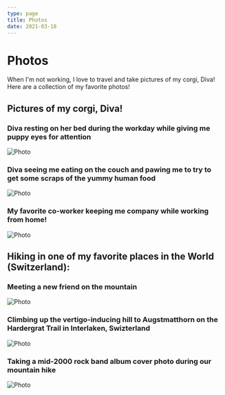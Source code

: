 ```yaml
---
type: page
title: Photos
date: 2021-03-18
---
```


# Photos

When I'm not working, I love to travel and take pictures of my corgi, Diva!  Here are a collection of my favorite photos!

## Pictures of my corgi, Diva!
### Diva resting on her bed during the workday while giving me puppy eyes for attention
<Image
  src="/images/Diva1.jpeg"
  alt="Photo"
  width={1125}
  height={750}
  priority
  className="next-image"
/>

### Diva seeing me eating on the couch and pawing me to try to get some scraps of the yummy human food
<Image
  src="/images/Diva3.jpeg"
  alt="Photo"
  width={1125}
  height={750}
  priority
  className="next-image"
/>

### My favorite co-worker keeping me company while working from home!
<Image
  src="/images/Diva4.jpeg"
  alt="Photo"
  width={750}
  height={1125}
  priority
  className="next-image"
/>

## Hiking in one of my favorite places in the World (Switzerland):
### Meeting a new friend on the mountain
<Image
  src="/images/swizterland_cow.jpeg"
  alt="Photo"
  width={750}
  height={1125}
  priority
  className="next-image"
/>
### Climbing up the vertigo-inducing hill to Augstmatthorn on the Hardergrat Trail in Interlaken, Swizterland
<Image
  src="/images/augstmatthorn.jpeg"
  alt="Photo"
  width={750}
  height={1125}
  priority
  className="next-image"
/>
### Taking a mid-2000 rock band album cover photo during our mountain hike
<Image
  src="/images/DSCF5361.jpg"
  alt="Photo"
  width={750}
  height={1125}
  priority
  className="next-image"
/>

